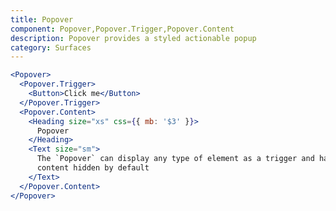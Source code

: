 ```yaml
---
title: Popover
component: Popover,Popover.Trigger,Popover.Content
description: Popover provides a styled actionable popup
category: Surfaces
---
```


```jsx live
<Popover>
  <Popover.Trigger>
    <Button>Click me</Button>
  </Popover.Trigger>
  <Popover.Content>
    <Heading size="xs" css={{ mb: '$3' }}>
      Popover
    </Heading>
    <Text size="sm">
      The `Popover` can display any type of element as a trigger and has the
      content hidden by default
    </Text>
  </Popover.Content>
</Popover>
```

